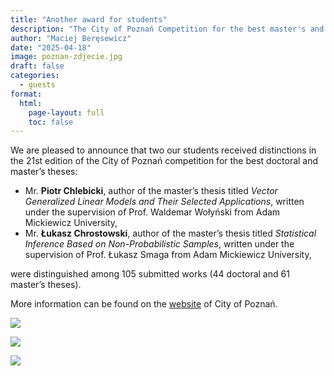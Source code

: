 ```yaml
---
title: "Another award for students"
description: "The City of Poznań Competition for the best master's and doctoral theses"
author: "Maciej Beręsewicz"
date: "2025-04-18"
image: poznan-zdjecie.jpg
draft: false
categories:
  - guests
format:
  html:
    page-layout: full
    toc: false
---
```


We are pleased to announce that two our students received distinctions
in the 21st edition of the City of Poznań competition for the best
doctoral and master's theses:

-   Mr. **Piotr Chlebicki**, author of the master's thesis titled
    *Vector Generalized Linear Models and Their Selected Applications*,
    written under the supervision of Prof. Waldemar Wołyński from Adam
    Mickiewicz University,
-   Mr. **Łukasz Chrostowski**, author of the master's thesis titled
    *Statistical Inference Based on Non-Probabilistic Samples*, written
    under the supervision of Prof. Łukasz Smaga from Adam Mickiewicz
    University,

were distinguished among 105 submitted works (44 doctoral and 61
master's theses).

More information can be found on the
[website](https://www.poznan.pl/mim/studia/laureaci-konkursu-edycja-2024-2025,p,181,182,82666.html)
of City of Poznań.

<div align="center">
![](poznan-zdjecie2.jpg) 

![](poznan-zdjecie3.jpg) 

![](poznan-zdjecie-all.jpg) 
</div>
